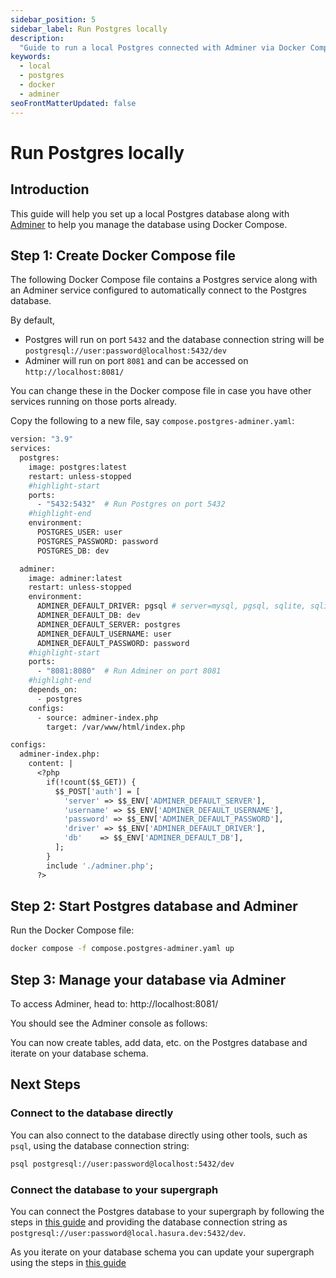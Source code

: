 ```yaml
---
sidebar_position: 5
sidebar_label: Run Postgres locally
description:
  "Guide to run a local Postgres connected with Adminer via Docker Compose"
keywords:
  - local
  - postgres
  - docker
  - adminer
seoFrontMatterUpdated: false
---
```



# Run Postgres locally

## Introduction

This guide will help you set up a local Postgres database along with [Adminer](https://www.adminer.org/) to help you
manage the database using Docker Compose.

## Step 1: Create Docker Compose file

The following Docker Compose file contains a Postgres service along with an Adminer service configured to
automatically connect to the Postgres database.

By default,
- Postgres will run on port `5432` and the database connection string will be `postgresql://user:password@localhost:5432/dev`
- Adminer will run on port `8081` and can be accessed on `http://localhost:8081/`

You can change these in the Docker compose file in case you have other services running on those ports already.

Copy the following to a new file, say `compose.postgres-adminer.yaml`:

```dockerfile
version: "3.9"
services:
  postgres:
    image: postgres:latest
    restart: unless-stopped
    #highlight-start
    ports:
      - "5432:5432"  # Run Postgres on port 5432
    #highlight-end
    environment:
      POSTGRES_USER: user
      POSTGRES_PASSWORD: password
      POSTGRES_DB: dev

  adminer:
    image: adminer:latest
    restart: unless-stopped
    environment:
      ADMINER_DEFAULT_DRIVER: pgsql # server=mysql, pgsql, sqlite, sqlite2, oracle, mssql, mongo, elastic
      ADMINER_DEFAULT_DB: dev
      ADMINER_DEFAULT_SERVER: postgres
      ADMINER_DEFAULT_USERNAME: user
      ADMINER_DEFAULT_PASSWORD: password
    #highlight-start
    ports:
      - "8081:8080"  # Run Adminer on port 8081
    #highlight-end
    depends_on:
      - postgres
    configs:
      - source: adminer-index.php
        target: /var/www/html/index.php

configs:
  adminer-index.php:
    content: |
      <?php
        if(!count($$_GET)) {
          $$_POST['auth'] = [
            'server' => $$_ENV['ADMINER_DEFAULT_SERVER'],
            'username' => $$_ENV['ADMINER_DEFAULT_USERNAME'],
            'password' => $$_ENV['ADMINER_DEFAULT_PASSWORD'],
            'driver' => $$_ENV['ADMINER_DEFAULT_DRIVER'],
            'db'    => $$_ENV['ADMINER_DEFAULT_DB'],
          ];
        }
        include './adminer.php';
      ?>
```

## Step 2: Start Postgres database and Adminer

Run the Docker Compose file:

```bash
docker compose -f compose.postgres-adminer.yaml up
```

## Step 3: Manage your database via Adminer

To access Adminer, head to: http://localhost:8081/

You should see the Adminer console as follows:

<Thumbnail src="/img/databases/local-postgres/adminer.png" alt="Adminer" width="1000px" />

You can now create tables, add data, etc. on the Postgres database and iterate on your database schema.

## Next Steps

### Connect to the database directly

You can also connect to the database directly using other tools, such as `psql`, using the database connection string:

```bash
psql postgresql://user:password@localhost:5432/dev
```

### Connect the database to your supergraph

You can connect the Postgres database to your supergraph by following the steps in [this guide](/getting-started/build/03-connect-to-data/01-connect-a-source.mdx?db=PostgreSQL)
and providing the database connection string as `postgresql://user:password@local.hasura.dev:5432/dev`.

As you iterate on your database schema you can update your supergraph using the steps in [this guide](/getting-started/build/03-connect-to-data/02-create-source-metadata.mdx)
